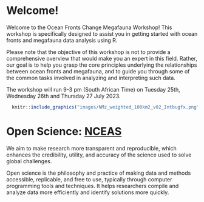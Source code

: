 # Welcome!

Welcome to the Ocean Fronts Change Megafauna Workshop! This workshop is specifically designed to assist you in getting started with ocean fronts and megafauna data analysis using R.

Please note that the objective of this workshop is not to provide a comprehensive overview that would make you an expert in this field. Rather, our goal is to help you grasp the core principles underlying the relationships between ocean fronts and megafauna, and to guide you through some of the common tasks involved in analyzing and interpreting such data.

The workshop will run 9-3 pm (South African Time) on Tuesday 25th, Wednesday 26th and Thursday 27 July 2023.

```r
  knitr::include_graphics("images/NMz_weighted_100km2_v02_Intbugfx.png")
```

# Open Science: [NCEAS](https://www.nceas.ucsb.edu/our-approach)

We aim to make research more transparent and reproducible, which enhances the credibility, utility, and accuracy of the science used to solve global challenges.

Open science is the philosophy and practice of making data and methods accessible, replicable, and free to use, typically through computer programming tools and techniques. It helps researchers compile and analyze data more efficiently and identify solutions more quickly.
